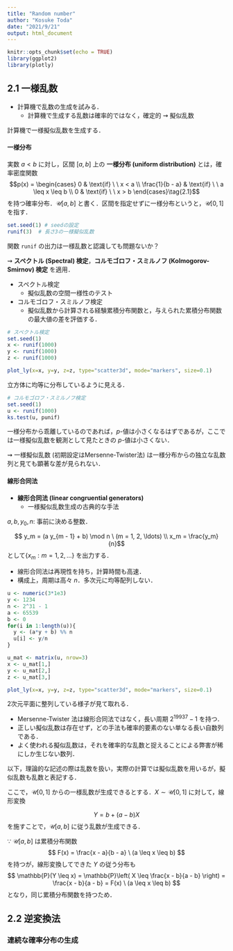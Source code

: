 ```yaml
---
title: "Random number"
author: "Kosuke Toda"
date: "2021/9/21"
output: html_document
---
```


```r
knitr::opts_chunk$set(echo = TRUE)
library(ggplot2)
library(plotly)
```

## 2.1 一様乱数
- 計算機で乱数の生成を試みる．
  - 計算機で生成する乱数は確率的ではなく，確定的 $\rightsquigarrow$ 擬似乱数

計算機で一様擬似乱数を生成する．

#### 一様分布
実数 $a < b$ に対し，区間 $[a, b]$ 上の **一様分布 (uniform distribution)** とは，確率密度関数
$$p(x) = \begin{cases} 0 & \text{if} \ \ x < a \\ \frac{1}{b - a} & \text{if} \ \ a \leq x \leq b \\ 0 & \text{if} \ \ x > b \end{cases}\tag{2.1}$$
を持つ確率分布．$\mathcal{U}[a, b]$ と書く．区間を指定せずに一様分布というと，$\mathcal{U}[0, 1]$ を指す．

```r
set.seed(1) # seedの設定
runif(3)  # 長さ3の一様擬似乱数
```

関数 `runif` の出力は一様乱数と認識しても問題ないか？

$\rightsquigarrow$ **スペクトル (Spectral) 検定**，**コルモゴロフ・スミルノフ (Kolmogorov-Smirnov) 検定** を適用．

- スペクトル検定
  - 擬似乱数の空間一様性のテスト
- コルモゴロフ・スミルノフ検定
  - 擬似乱数から計算される経験累積分布関数と，与えられた累積分布関数の最大値の差を評価する．

```r
# スペクトル検定
set.seed(1)
x <- runif(1000)
y <- runif(1000)
z <- runif(1000)

plot_ly(x=x, y=y, z=z, type="scatter3d", mode="markers", size=0.1)
```

立方体に均等に分布しているように見える．

```r
# コルモゴロフ・スミルノフ検定
set.seed(1)
u <- runif(1000)
ks.test(u, punif)
```

一様分布から乖離しているのであれば，$p$-値は小さくなるはずであるが，ここでは一様擬似乱数を観測として見たときの $p$-値は小さくない．

$\rightsquigarrow$ 一様擬似乱数 (初期設定はMersenne-Twister法) は一様分布からの独立な乱数列と見ても顕著な差が見られない．

#### 線形合同法
- **線形合同法 (linear congruential generators)**
  - 一様擬似乱数生成の古典的な手法

$a, b, y_0, n$: 事前に決める整数．

$$ y_m = (a y_{m - 1} + b) \mod n \ (m = 1, 2, \ldots)  \\ x_m = \frac{y_m}{n}$$
として$\{ x_m: m = 1, 2, \ldots  \}$ を出力する．

- 線形合同法は再現性を持ち，計算時間も高速．
- 構成上，周期は高々 $n$．多次元に均等配列しない．

```r
u <- numeric(3*1e3)
y <- 1234
n <- 2^31 - 1 
a <- 65539
b <- 0
for(i in 1:length(u)){
  y <- (a*y + b) %% n
  u[i] <- y/n
}

u_mat <- matrix(u, nrow=3)
x <- u_mat[1,]
y <- u_mat[2,]
z <- u_mat[3,]

plot_ly(x=x, y=y, z=z, type="scatter3d", mode="markers", size=0.1)
```

2次元平面に整列している様子が見て取れる．

- Mersenne-Twister 法は線形合同法ではなく，長い周期 $2^{19937} - 1$ を持つ．
- 正しい擬似乱数は存在せず，どの手法も確率的要素のない単なる長い自数列である．
- よく使われる擬似乱数は，それを確率的な乱数と捉えることによる弊害が稀にしか生じない数列．

以下，理論的な記述の際は乱数を扱い，実際の計算では擬似乱数を用いるが，擬似乱数も乱数と表記する．

ここで，$\mathcal{U}[0, 1]$ からの一様乱数が生成できるとする．$X \sim \mathcal{U}[0, 1]$ に対して，線形変換

$$ Y = b + (a - b) X  $$
を施すことで，$\mathcal{U}[a, b]$ に従う乱数が生成できる．

$\because$ $\mathcal{U}[a, b]$ は累積分布関数
$$ F(x) = \frac{x - a}{b - a} \ (a \leq x \leq b) $$
を持つが，線形変換してできた $Y$ の従う分布も
$$ \mathbb{P}(Y \leq x) = \mathbb{P}\left( X \leq \frac{x - b}{a - b}  \right) = \frac{x - b}{a - b} = F(x) \ (a \leq x \leq b)  $$
となり，同じ累積分布関数を持つため．

## 2.2 逆変換法

### 連続な確率分布の生成

